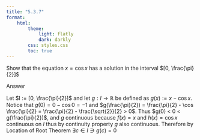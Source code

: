 ```yaml
---
title: "5.3.7"
format:
    html:
        theme:
            light: flatly
            dark: darkly
        css: styles.css
        toc: true
---
```


Show that the equation $x = \cos x$ has a solution in the interval $[0, \frac{\pi}{2}]$

Answer

Let $I := [0, \frac{\pi}{2}]$ and let $g:I \to \mathbb{R}$ be defined as $g(x) := x - \cos x$. Notice that $g(0) = 0 - \cos 0 = -1$ and $g(\frac{\pi}{2}) = \frac{\pi}{2} - \cos \frac{\pi}{2} = \frac{\pi}{2} - \frac{\sqrt{2}}{2} > 0$. Thus $g(0) < 0 < g(\frac{\pi}{2})$, and $g$ continuous because $f(x) = x$ and $h(x) = \cos x$ continuous on $I$ thus by continuity property $g$ also continuous. Therefore by Location of Root Theorem $\exists c \in I \ni g(c) = 0$